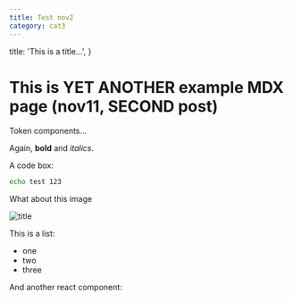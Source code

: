 ```yaml
---
title: Test nov2
category: cat3
---
```


  title: 'This is a title...',
}



# This is YET ANOTHER example MDX page (nov11, SECOND post)
 
Token components...

Again, **bold** and _italics_.

A code box:
```bash
echo test 123
```

What about this image

![title](/2023-11/231111-02/code-herder-exported.png)

This is a list:
- one
- two
- three

And another react component:
 
<MyComponent />


<Giscus />

